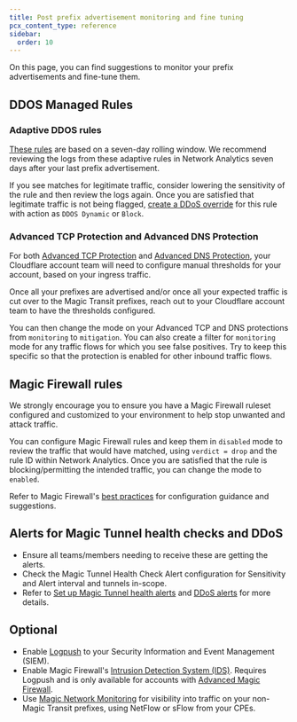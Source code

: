 ```yaml
---
title: Post prefix advertisement monitoring and fine tuning
pcx_content_type: reference
sidebar:
  order: 10
---
```


On this page, you can find suggestions to monitor your prefix advertisements and fine-tune them.

## DDOS Managed Rules

### Adaptive DDOS rules

[These rules](/ddos-protection/managed-rulesets/adaptive-protection/) are based on a seven-day rolling window. We recommend reviewing the logs from these adaptive rules in Network Analytics seven days after your last prefix advertisement.

If you see matches for legitimate traffic, consider lowering the sensitivity of the rule and then review the logs again. Once you are satisfied that legitimate traffic is not being flagged, [create a DDoS override](/ddos-protection/managed-rulesets/network/network-overrides/configure-dashboard/#create-a-ddos-override) for this rule with action as `DDOS Dynamic` or `Block`.

### Advanced TCP Protection and Advanced DNS Protection

For both [Advanced TCP Protection](/ddos-protection/advanced-ddos-systems/overview/advanced-tcp-protection/) and [Advanced DNS Protection](/ddos-protection/advanced-ddos-systems/overview/advanced-dns-protection/), your Cloudflare account team will need to configure manual thresholds for your account, based on your ingress traffic.

Once all your prefixes are advertised and/or once all your expected traffic is cut over to the Magic Transit prefixes, reach out to your Cloudflare account team to have the thresholds configured.

You can then change the mode on your Advanced TCP and DNS protections from `monitoring` to `mitigation`. You can also create a filter for `monitoring` mode for any traffic flows for which you see false positives. Try to keep this specific so that the protection is enabled for other inbound traffic flows.

## Magic Firewall rules

We strongly encourage you to ensure you have a Magic Firewall ruleset configured and customized to your environment to help stop unwanted and attack traffic.

You can configure Magic Firewall rules and keep them in `disabled` mode to review the traffic that would have matched, using `verdict = drop` and the rule ID within Network Analytics. Once you are satisfied that the rule is blocking/permitting the intended traffic, you can change the mode to `enabled`.

Refer to Magic Firewall's [best practices](/magic-firewall/best-practices/) for configuration guidance and suggestions.

## Alerts for Magic Tunnel health checks and DDoS

- Ensure all teams/members needing to receive these are getting the alerts.
- Check the Magic Tunnel Health Check Alert configuration for Sensitivity and Alert interval and tunnels in-scope.
- Refer to [Set up Magic Tunnel health alerts](/learning-paths/data-center-protection/enable-notifications/#set-up-magic-tunnel-health-alerts) and [DDoS alerts](/ddos-protection/reference/alerts/) for more details.

## Optional

- Enable [Logpush](/logs/logpush/) to your Security Information and Event Management (SIEM).
- Enable Magic Firewall's [Intrusion Detection System (IDS)](/magic-firewall/about/ids/). Requires Logpush and is only available for accounts with [Advanced Magic Firewall](/magic-firewall/plans/#advanced-features).
- Use [Magic Network Monitoring](/magic-network-monitoring/) for visibility into traffic on your non-Magic Transit prefixes, using NetFlow or sFlow from your CPEs.